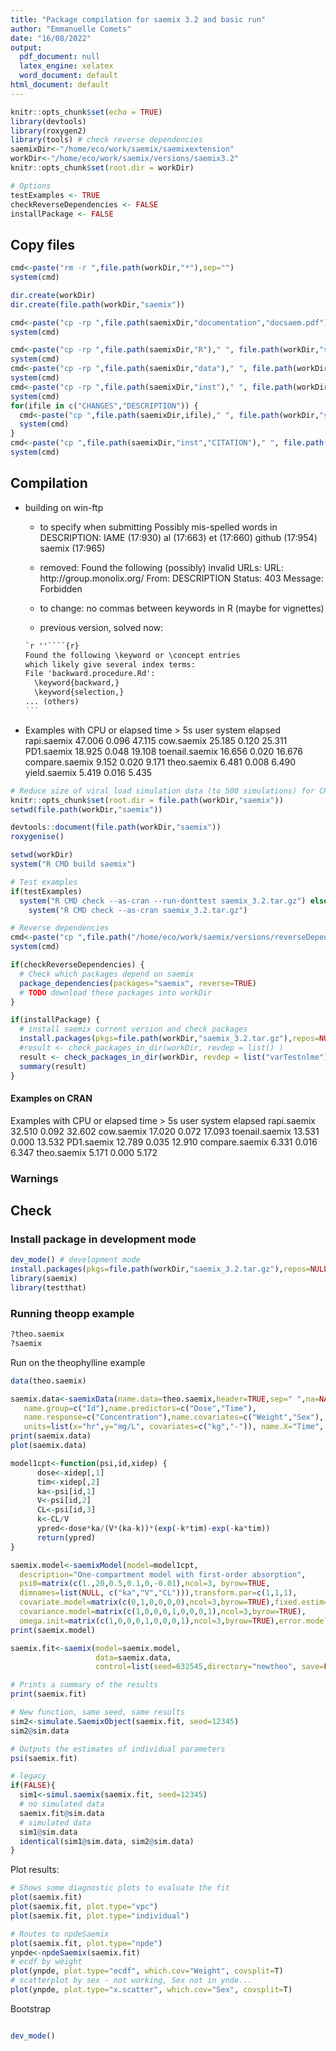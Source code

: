 ```yaml
---
title: "Package compilation for saemix 3.2 and basic run"
author: "Emmanuelle Comets"
date: "16/08/2022"
output:
  pdf_document: null
  latex_engine: xelatex
  word_document: default
html_document: default
---
```

  
```r
knitr::opts_chunk$set(echo = TRUE)
library(devtools)
library(roxygen2)
library(tools) # check reverse dependencies
saemixDir<-"/home/eco/work/saemix/saemixextension"
workDir<-"/home/eco/work/saemix/versions/saemix3.2"
knitr::opts_chunk$set(root.dir = workDir)

# Options
testExamples <- TRUE
checkReverseDependencies <- FALSE
installPackage <- FALSE

```

## Copy files

```r
cmd<-paste("rm -r ",file.path(workDir,"*"),sep="")
system(cmd)

dir.create(workDir)
dir.create(file.path(workDir,"saemix"))

cmd<-paste("cp -rp ",file.path(saemixDir,"documentation","docsaem.pdf")," ",file.path(saemixDir,"inst","userguide_saemix3.pdf"),sep="")
system(cmd)

cmd<-paste("cp -rp ",file.path(saemixDir,"R")," ", file.path(workDir,"saemix","/"),sep="")
system(cmd)
cmd<-paste("cp -rp ",file.path(saemixDir,"data")," ", file.path(workDir,"saemix","/"),sep="")
system(cmd)
cmd<-paste("cp -rp ",file.path(saemixDir,"inst")," ", file.path(workDir,"saemix","/"),sep="")
system(cmd)
for(ifile in c("CHANGES","DESCRIPTION")) {
  cmd<-paste("cp ",file.path(saemixDir,ifile)," ", file.path(workDir,"saemix"),sep="")
  system(cmd)
}
cmd<-paste("cp ",file.path(saemixDir,"inst","CITATION")," ", file.path(workDir,"saemix","inst"),sep="")
system(cmd)

```

## Compilation

- building on win-ftp
  - to specify when submitting
Possibly mis-spelled words in DESCRIPTION:
  IAME (17:930)
  al (17:663)
  et (17:660)
  github (17:954)
  saemix (17:965)

  - removed:
Found the following (possibly) invalid URLs:
  URL: http://group.monolix.org/
    From: DESCRIPTION
    Status: 403
    Message: Forbidden

  - to change: no commas between keywords in R (maybe for vignettes)
  - previous version, solved now:
````markdown
`r ''````{r}
Found the following \keyword or \concept entries
which likely give several index terms:
  File 'backward.procedure.Rd':
    \keyword{backward,}
    \keyword{selection,}
... (others)
```
````

- Examples with CPU or elapsed time > 5s
                 user system elapsed
rapi.saemix    47.006  0.096  47.115
cow.saemix     25.185  0.120  25.311
PD1.saemix     18.925  0.048  19.108
toenail.saemix 16.656  0.020  16.676
compare.saemix  9.152  0.020   9.171
theo.saemix     6.481  0.008   6.490
yield.saemix    5.419  0.016   5.435


```r
# Reduce size of viral load simulation data (to 500 simulations) for CRAN
knitr::opts_chunk$set(root.dir = file.path(workDir,"saemix"))
setwd(file.path(workDir,"saemix"))

devtools::document(file.path(workDir,"saemix"))
roxygenise()
```

```r
setwd(workDir)
system("R CMD build saemix")

# Test examples
if(testExamples) 
  system("R CMD check --as-cran --run-donttest saemix_3.2.tar.gz") else 
    system("R CMD check --as-cran saemix_3.2.tar.gz")

# Reverse dependencies
cmd<-paste("cp ",file.path("/home/eco/work/saemix/versions/reverseDependencies/varTestnlme_1.3.0.tar.gz")," ", file.path(workDir),sep="")
system(cmd)

if(checkReverseDependencies) {
  # Check which packages depend on saemix
  package_dependencies(packages="saemix", reverse=TRUE)
  # TODO download these packages into workDir
}

if(installPackage) {  
  # install saemix current version and check packages
  install.packages(pkgs=file.path(workDir,"saemix_3.2.tar.gz"),repos=NULL)
  #result <- check_packages_in_dir(workDir, revdep = list() )
  result <- check_packages_in_dir(workDir, revdep = list("varTestnlme") )
  summary(result)
}
```


#### Examples on CRAN

Examples with CPU or elapsed time > 5s
                 user system elapsed
rapi.saemix    32.510  0.092  32.602
cow.saemix     17.020  0.072  17.093
toenail.saemix 13.531  0.000  13.532
PD1.saemix     12.789  0.035  12.910
compare.saemix  6.331  0.016   6.347
theo.saemix     5.171  0.000   5.172

### Warnings

## Check

### Install package in development mode
  
```r
dev_mode() # development mode
install.packages(pkgs=file.path(workDir,"saemix_3.2.tar.gz"),repos=NULL)
library(saemix)
library(testthat)
```

### Running theopp example

```r
?theo.saemix
?saemix
```

Run on the theophylline example

```r
data(theo.saemix)

saemix.data<-saemixData(name.data=theo.saemix,header=TRUE,sep=" ",na=NA,
   name.group=c("Id"),name.predictors=c("Dose","Time"),
   name.response=c("Concentration"),name.covariates=c("Weight","Sex"),
   units=list(x="hr",y="mg/L", covariates=c("kg","-")), name.X="Time", verbose=FALSE)
print(saemix.data)
plot(saemix.data)

model1cpt<-function(psi,id,xidep) { 
	  dose<-xidep[,1]
	  tim<-xidep[,2]  
	  ka<-psi[id,1]
	  V<-psi[id,2]
	  CL<-psi[id,3]
	  k<-CL/V
	  ypred<-dose*ka/(V*(ka-k))*(exp(-k*tim)-exp(-ka*tim))
	  return(ypred)
}

saemix.model<-saemixModel(model=model1cpt,
  description="One-compartment model with first-order absorption", 
  psi0=matrix(c(1.,20,0.5,0.1,0,-0.01),ncol=3, byrow=TRUE,
  dimnames=list(NULL, c("ka","V","CL"))),transform.par=c(1,1,1),
  covariate.model=matrix(c(0,1,0,0,0,0),ncol=3,byrow=TRUE),fixed.estim=c(1,1,1),
  covariance.model=matrix(c(1,0,0,0,1,0,0,0,1),ncol=3,byrow=TRUE),
  omega.init=matrix(c(1,0,0,0,1,0,0,0,1),ncol=3,byrow=TRUE),error.model="constant", verbose=FALSE)
print(saemix.model)

saemix.fit<-saemix(model=saemix.model,
                   data=saemix.data,
                   control=list(seed=632545,directory="newtheo", save=FALSE,save.graphs=FALSE, warnings=FALSE))

# Prints a summary of the results
print(saemix.fit)

# New function, same seed, same results
sim2<-simulate.SaemixObject(saemix.fit, seed=12345)
sim2@sim.data

# Outputs the estimates of individual parameters
psi(saemix.fit)

# legacy
if(FALSE){
  sim1<-simul.saemix(saemix.fit, seed=12345)
  # no simulated data
  saemix.fit@sim.data
  # simulated data
  sim1@sim.data
  identical(sim1@sim.data, sim2@sim.data)
}
```

Plot results:

```r
# Shows some diagnostic plots to evaluate the fit
plot(saemix.fit)
plot(saemix.fit, plot.type="vpc")
plot(saemix.fit, plot.type="individual")

# Routes to npdeSaemix
plot(saemix.fit, plot.type="npde")
ynpde<-npdeSaemix(saemix.fit)
# ecdf by weight
plot(ynpde, plot.type="ecdf", which.cov="Weight", covsplit=T)
# scatterplot by sex - not working, Sex not in ynde...
plot(ynpde, plot.type="x.scatter", which.cov="Sex", covsplit=T)

```

Bootstrap

```r

```


```r
dev_mode()
```

